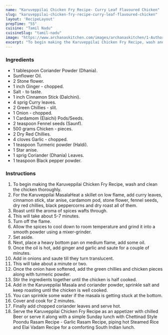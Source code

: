 ---
name: "Karuveppilai Chicken Fry Recipe- Curry Leaf Flavoured Chicken"
slug: "karuveppilai-chicken-fry-recipe-curry-leaf-flavoured-chicken"
layout: 'RecipeLayout'
prepTime: "55"
cuisine: "Tamil Nadu"
cuisineSlug: "tamil-nadu"
image: "https://www.archanaskitchen.com/images/archanaskitchen/1-Author/sibyl-archanaskitchen.com/Karuvepilai_Chicken_Fry_Recipe_.jpg"
excerpt: "To begin making the Karuveppilai Chicken Fry Recipe, wash and clean the chicken thoroughly"
---

### Ingredients

- 1 tablespoon Coriander Powder (Dhania).
- Sunflower Oil.
- 2 Stone flower.
- 1 inch Ginger - chopped.
- Salt - to taste.
- 1 inch Cinnamon Stick (Dalchini).
- 4 sprig Curry leaves.
- 2 Green Chillies - slit.
- 1 Onion - chopped.
- 1 Cardamom (Elaichi) Pods/Seeds.
- 2 teaspoon Fennel seeds (Saunf).
- 500 grams Chicken - pieces.
- 2 Dry Red Chillies.
- 4 cloves Garlic - chopped.
- 1 teaspoon Turmeric powder (Haldi).
- 1 Star anise.
- 1 sprig Coriander (Dhania) Leaves.
- 1 teaspoon Black pepper powder.

### Instructions

1. To begin making the Karuveppilai Chicken Fry Recipe, wash and clean the chicken thoroughly.
1. For the Karuveppilai MasalaHeat a skillet on low flame, add curry leaves,  cinnamon stick, star anise, cardamom pod, stone flower, fennel seeds, dry red chillies, black peppercorns and dry roast all of them.
1. Roast until the aroma of spices wafts through.
1. This will take about 5-7 minutes.
1. Turn off the flame.
1. Allow the spices to cool down to room temperature and grind it into a smooth powder using a mixer-grinder.
1. Set aside.
1. Next, place a heavy bottom pan on medium flame, add some oil.
1. Once the oil is hot, add ginger and garlic and saute for a couple of minutes.
1. Add in onions and saute till they turn translucent.
1. This will take about a minute or two.
1.  Once the onion have softened, add the green chillies and chicken pieces along with turmeric powder.
1. Stir the ingredients together until the chicken is half cooked.
1. Add in the Karuveppilai Masala and coriander powder, sprinkle salt and keep roasting until the chicken is well cooked.
1. You can sprinkle some water if the masala is getting stuck at the bottom.
1. Cover and cook for 2 minutes.
1. Finally add chopped coriander leaves and serve hot.
1. Serve the Karuveppilai Chicken Fry Recipe as an appetizer with chilled Beer or serve it along with a simple Sunday lunch with Chettinad Style Poondu Rasam Recipe - Garlic Rasam Recipe, piping hot Steamed Rice  and Elai Vadam Recipe for a comforting South Indian lunch.
